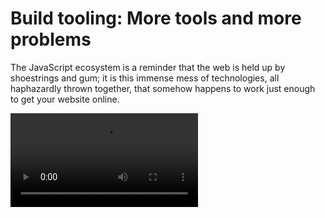 
# Build tooling: More tools and more problems

The JavaScript ecosystem is a reminder that the web is held up by shoestrings and gum; it is this immense mess of technologies, all haphazardly thrown together, that somehow happens to work just enough to get your website online. 

<Video src="https://www.youtube.com/embed/Uo3cL4nrGOk" title="Interview with Senior JS Developer" />

I have no doubt that this heavily-customized, and poorly abstracted, tooling is one of the many things that scares away the casual developer from exploring frontend development. I hope to provide you with just enough context to see the forest among the trees, and let you resume your journey in frontend development. 

## Writing and running code

As the web has gotten more complex, JavaScript has turned from a simple scripting language--primarily embedded in HTML--to a full blown language. Its simple origins necessitated extensive tooling to keep up with the explosive adoption and ever-more-complex use-cases. 

### Languages 

While JavaScript, the runtime target, has experienced incredible growth, people have done a lot to avoid writing JavaScript, the language. For example, [CoffeeScript](https://coffeescript.org/#introduction) was pure syntactic sugar over JavaScript to emphasize the functional programming features of the language.

Beyond syntax, as JavaScript codebases grew, they needed static typing:

- [Flow](https://flow.org/en/docs/getting-started/): built by Facebook, one of the earliest attempts to add type annotations to JavaScript.
- [TypeScript](https://www.typescriptlang.org/): the most popular way to add types to JavaScript. Built by Microsoft, it has become the defacto way to add types to JavaScript with support across the ecosystem. 

A second transformation of the language happened with React. As mentioned last chapter, a core innovation of React was `.jsx` files: allowing developers to write HTML in JavaScript. JSX used a transpiler to transform JSX files into JavaScript files by transforming the HTML-like syntax into JavaScript function calls. Specifically, the transpiler can take

```jsx filename="example.jsx"
function Component() {
  return <h1 className='title'>Hello, world!</h1>;
}
```

... and transform it into this: 

```js filename="example.js"
function Component() {
  return JSX.createElement(
    'h1',
    {className: 'title'},
    'Hello, world!'
  );
}
```

Because of the popularity of TypeScript, there is now a `tsx` file type: TypeScript with HTML-like syntax. 

### Compilers and transpilers

Supporting those different languages are compilers and transpilers. In the world of frontend web development, the transpiler serves 4 key purposes:

- **Types**: Supporting static typing, probably through TypeScript
- **JSX**: Supporting JSX / TSX 
- **Supporting different runtimes**: these days, JavaScript runs everywhere--browsers (including different versions), the server, in desktop apps (via Electron), in CLI tools, etc. Those different runtimes require slightly different formats (more on that in the next section), and the compiler can abstract this away from the developer.
- **Polyfills**: Because different runtimes and different versions support different language features, the compiler can detect which features you need and inject any necessary polyfills.

Common compilers are: 
 
- [TSC](https://www.typescriptlang.org/docs/handbook/compiler-options.html): Ships with TypeScript. 
- [Babel](https://babeljs.io/): A pluggable compiler. Currently the most popular. 
- [SWC](https://swc.rs/): A replacement for Babel written by Vercel intended to be faster. 

Use of these compilers and transpilers are not mutually exclusive. It's not uncommon to see projects use both TSC and babel in the same build step.

### Linters 

Lastly, sizable codebases want to ensure that developers are following common formatting. [ESLint](https://eslint.org/) is the most popular linter, with [many community-built plugins](https://github.com/dustinspecker/awesome-eslint). 

While linters can catch many code-formatting bugs, [Prettier](https://prettier.io/) is a very popular code formatter. It is typically used along-side Eslint. 

## Build targets

Because JavaScript runs everywhere, new platforms continue to create support for JavaScript. It is a self fufilling prophecy.

### Runtimes 

While JavaScript does have a language spec: there are different runtime engines (with partial or extended implementations of the language), different versions, and different global variables available at runtime; as a result, you need to know what platform you're building your JavaScript program for. 

The most common place to run JavaScript is the browser. Browsers consist of two parts: the UI (how you navigate to web pages) and the browser engine, the part that takes web pages and runs / renders them; while there are many browsers, there are only a few [browser engines](https://en.wikipedia.org/wiki/Comparison_of_browser_engines). Three key JS engines to be aware of are: 

- Chrome: supported by the [V8 JavaScript engine](https://v8.dev/), maintained by Google
- Firefox: supported by the [SpiderMonkey JavaScript engine](https://spidermonkey.dev/), maintained by Mozilla
- Safari: supported by the [JavascriptCore engine](https://docs.webkit.org/Deep%20Dive/JSC/JavaScriptCore.html) (part of [WebKit](https://docs.webkit.org/index.html)), maintained by Apple

As code running in the browser, any scripts have access to the [document](https://developer.mozilla.org/en-US/docs/Web/API/Document) and [window](https://developer.mozilla.org/en-US/docs/Web/API/Window) global variables. 

For a long time, those were the only platforms most developers JavaScript authored JavaScript for. Then [Node](https://nodejs.org/en) came around and changed everything. Node took Chrome's JavaScript engine (V8) and created a set of APIs intended to run JavaScript outside the browser's sandbox. To this day, Node is the most popular way to author a JavaScript web server or run JavaScript scripts locally. It introduces a few [global variables](https://nodejs.org/api/globals.html) (including `global`, `process`, etc.) because the `window` and `document` APIs don't make sense when running outside of a web browser.

Because users sometimes need to test or run code against different versions of node, [nvm](https://github.com/nvm-sh/nvm) is a tool that lets users manage multiple node installs. 

While node is definitely still the most popular runtime for non-browser-based code, more recently we've seen the creation of new runtimes, including [Deno](https://deno.com/) and [Bun](https://bun.sh/), that try to improve upon the speed, size, and developer experience of node. 

For developers writing "native" (not browser based) applications, [Electron](https://www.electronjs.org/) is a platform built on top of Node and Chromium (the open source foundation of Chrome) that allows developers to write desktop apps in JavaScript. To enable that, it introduces a [suite of APIs](https://www.electronjs.org/docs/latest/api/app) to access the native platform. 

And for developers writing mobile apps, [React Native](https://reactnative.dev/) is the latest and most popular runtime allowing developers to write their mobile apps with web technologies. React Native used to use the platform's native JavaScript engine (V8 on Android and JavascriptCore on iOS), but more recently they've developed their own runtime, [Hermes](https://hermesengine.dev/). Much like Electron, it introduces a [handful of APIs](https://reactnative.dev/docs/appstate) for communicating with the host device. Older technologies that tried to make web technologies available to mobile developers include [NativeScript](https://nativescript.org/) and [Apache Cordova](https://cordova.apache.org/). 

### Module systems 

Due to its simple origins, JavaScript never had a good way to split out code across files. It wasn't intended for applications of that scale; as JavaScript broke out of the browser, this had to change, and many people rushed to create a solution. This led to many, competing solutions to the problem of "how do I import one JavaScript file from another".

These module systems have mostly been paired down to 2: 
- CommonJS (CJS): The most popular standard to date. 
- ECMAScript modules (ESM): The newer standard introduced as part of the JavaScript spec. This will eventually become *the* standard; it just takes time.

Older technologies that are no longer common are: 
- Asynchronous module definition (AMD): Created for a polyfill that is no longer necessary.
- Universal module definition (UMD): Created to unify the other module definition syntaxes. [Relevant XKCD](https://xkcd.com/927/).

Introduced by Node, [CommonJS](https://nodejs.org/docs/latest/api/modules.html) allows developers to assign variables and functions to an automatically created `module.exports` object (e.g. `module.exports.title = "Hello, world!"`), and then import files via `require("path/to/file.js")`. The contents of that file is the [wrapped in a function](https://nodejs.org/docs/latest/api/modules.html#the-module-wrapper) and executed, returning the resultant value of module.exports. This object is a [singleton](https://nodejs.org/docs/latest/api/modules.html#caching) (so requiring the object multiple times will return the same object).

[ECMAScript modules](https://nodejs.org/api/esm.html) improve on this standard in a few key ways: 

- Exports are now done via an `exports` keyword (`export const title = "Hello, world";`)
- Imports are done via an import keyword (`import { title } from "./path/to/file.js"`)
- [Promises](https://developer.mozilla.org/en-US/docs/Web/JavaScript/Reference/Global_Objects/Promise) can be awaited at the top level 

Because ECMAScript modules are a superset of CJS modules, ESM files can import CJS, but not the other way around. Sometimes authors will denote this by naming ESM files as `*.mjs`, although I do not recommend this because ESM will become the standard after a few years. 

### Bundlers 

While modules, predicatably, became a very popular way to organize code, web browsers never added first party support for them. The result was a need for packagers: a way to take all of the modularized code and concatenate it into one file. 

The most popular packager is [Webpack](https://webpack.js.org/), which not only bundles, but has an [extensive plugin ecosystem](https://webpack.js.org/plugins/).

That said, like everything else in this ecosystem, there are many alternatives. Some older ones include: 

- [Browserify](https://browserify.org/): early to the game, was very popular. 
- [Metro](https://metrobundler.dev/): used by React Native. 

More recently, there have been a class of new entrants, all targeting the same problem: improving upon Webpack's (notably bad) performance: 

- [Rollup](https://rollupjs.org/)
- [ESBuild](https://esbuild.github.io/)
- [Vite](https://vitejs.dev/)

Ultimately, the bundler is a glorified version of `cat`, with a few extra features to ensure things like: 

- Dependencies are correctly ordered 
- Any unreferenced code is removed (tree shaking)
- Files are split up to optimize for browser caching (e.g. if you depend on a library that is unlikely to change, output a separate file so the browser can cache it across version bumps of your application)
- Node globals are shimmed to work in the browser (a common one is to replace `process.env.FOO`, the way you access the env variable `FOO` with whatever the value of `FOO` is at build time)
- Minifying code to save network bandwidth (for example, comments don't need to be sent to the browser and whitespace can be removed)

When code is minified, most tools will generate [source maps](https://web.dev/articles/source-maps) to help you symbolicate stack traces. Make sure not to ship your source maps to production or users will be able to decompile your code. 

### Orchestrators 

That's a lot of tools. Running them all in concert is difficult. The result is a set of tooling intended to help you coordinate all the other tools. Other languages and ecosystems use [MAKE](https://www.gnu.org/software/make/manual/make.html), some JavaScript projects do to, but as is customary here, we also have our own, bespoke, solutions.

[Grunt](https://gruntjs.com/) and, later, [Gulp](https://gulpjs.com/) were introduced to help transform files. These days they're less frequent (as the packagers have subsumed much of this functionality), but still exist.

## Sharing code and scripts

The advent of modules and packages (more on that in a second) lowered the barrier to share and reuse others code, and led to an explosion of JavaScript libraries. 

### Libraries and frameworks

While modules certainly lowered the barrier to share, people have been sharing JavaScript forever. These days, most libraries can be found in the [NPM package registry](https://www.npmjs.com/). And range from full fledged frameworks (you can install Electron that way) to libraries that [add whitespace to strings](https://www.npmjs.com/package/left-pad).

There are too many libraries to go through my favorites, so instead I'll try to reference them as they're relevant in later chapters. Three general pieces of wisdom about them are: 

1. While libraries are really easy to add and appear really friendly, make no mistake, you are introducing someone else's code to your codebase. That code could be buggy, built with a different set of constraints, or plainly insecure. Because JS developers are so quick to introduce packages, software supply chain security is especially difficult in JavaScript. 
2. Speaking of different constraints, don't be afraid to peak into how a package is implemented. Far too often I hear developers say "well I can't do that because the package does something close to what we need, but not exactly what we need". Many packages are less than 100 lines, it's frequently easier and more maintainble to maintain that yourself than to hack around someone else's constraints. 
3. While many packages are written, far fewer are maintained. Part of the reason you'll hear me reference who authors which library is because I have far more faith that a tool built and used by Facebook will be maintained than one built by a no-name developer with no incentive to do so.

#### Shims and polyfills

One important class of libraries are shims and polyfills. But before we talk about them, we need to talk about the governance of the web. 

The web standard is officially maintained by the [W3C](https://www.w3.org/), a standalone group created to steward the protocols of the web; however, because browsers are maintained by various organizations, which APIs you can use depends on which parts of the spec the browser vendor has implemented. In addition,browser vendors (specifically Chrome and Safari) will implement APIs before they're standards as a way to serve the needs of their parent organizations (Google and Apple respectively) and as a way to push the web forward. 

[CanIUse](https://caniuse.com/) maintains a set of compatibility tables for various features across browser vendors and versions.

To deal with the inconsistency of runtimes, websites use one of three strategies:

- **Browser detection**: If you've ever seen the message "Please open this site in Chrome or Firefox for the best experience", you've experienced browser detection. The website is detecting which browser you're using, and gating the experience based on it, probably because the website requires some not-yet-widely-supported API. While common, this is broadly considered bad practice because it excludes niche browsers, excludes future browsers, and is unlikely to be updated once the new version of a currently-incompatible browser adds all the necessary APIs to support the site. 
- **Feature detection**: The better version of browser detection is feature detection, which simply asks "does the current browser support the specific feature I need" (for example, if you're trying to use the `window.querySelectorAll()` function, you can test if `window.querySelectorAll` is a function; because in incompatible browsers it's not even defined). A popular library for this is [Modernizr](https://modernizr.com/).
- **Polyfills (aka Shims)**: The even better version of feature detection is to not only detect if the browser supports a feature, but to retrofit it when it doesn't. As I said, JavaScript is an incredibly flexible langugae and even lets you add new functions to base types (for example, you can add a method to the base array type). Polyfills will detect if a browser has an API, and if not, define it for you; for example, the `.forEach()` method was introduced on arrays, but before every browser had it, websites might include a piece of code that checked if `forEach` existed on the base array type, and if not, [define it](https://vanillajstoolkit.com/polyfills/arrayforeach/). 

#### Evolving the langauge 

In addition to frameworks and polyfills, there are a handful of libraries dedicated to adding common utility functions to JavaScript. This is common in various languages; a popular example here is [underscore.js](https://underscorejs.org/).

While the bareness of JavaScript can be disheartening to developers coming from more full-featured languages, I'll leave you on a positive note: 

As one who's been watching the language and browser runtime evolve, we are making strides. For example, when jQuery was popular, selecting elements in the DOM was difficult. The author of jQuery built [Sizzle](https://github.com/jquery/sizzle), a library that abstracted away selecting elements and let developers use CSS selectors instead. Since then, browsers have added native support for this pattern with [document.querySelectorAll](https://developer.mozilla.org/en-US/docs/Web/API/Document/querySelectorAll). 

And it doesn't stop there, we're watching the same thing play out with [web components](https://developer.mozilla.org/en-US/docs/Web/API/Web_components) right now: browsers are adding native support for the component architecture that frontend libraries have popularized. 

### Package managers 

Packaged with node came a tool called `npm`. `npm` created a standard way to share code. It specified a format of a zip archive with a `package.json` file at the root that specified any dependencies and the entrypoint to the code. It also provided an [online regsitry](https://www.npmjs.com/) to share these packages, that could easily be published to (using `npm publish`) or pulled from (using `npm install PACKAGE_NAME`). 

NPM is still the largest, and most common, registry; although some companies maintain private registries to share internal packages. 

That said, NPM is no longer the only package manager, and there are now other tools that help manage packages locally while still publish to and pulling from npm's online registry. [PNPM](https://pnpm.io/) is a tool developed as drop-in replacement for NPM, with one core advantage: it saves disk space by deduplicating shared packages across your machine. 

[Yarn](https://yarnpkg.com/) was developed by FB with a few key benefits over NPM: 

- **Zero install**: yarn stores a copy of dependencies as a zip file that you can commit. While you might wonder if committing dependencies is advisable, it speeds up CI and protects you from remote changes in the registry (in the past, people have removed versions of packages from NPM, breaking builds, and uploaded malicious versions that get updated with little auditability). 
- **Plug-n-play**: Yarn introduced [PNP](https://yarnpkg.com/features/pnp) as an opt-in way to save disk space, because zero install means that all packages are in zip files, why not override `require()` to simply reach into those zip files (which are unzipped in memory); this also saves the OS from having to page 100s-100,000s of tiny files into memory. While interesting in theory, and faster in practice, the ecosystem has not adopted it and getting tools like React Native, Webpack, or Electron to work with PNP is difficult. For this reason, I typically disable this.
- **Workspaces**: discussed below.

Because of Facebook's support, and the corresponding features intended for company-wide monorepos, yarn is my prefered package manager.

### Workspaces (monorepos)

Packages were great, and soon people started putting many packages in a single repo. If memory serves, I think React was one of the earliest people to do this. 

NPM did not have great support for importing local packages (and certainly not for developing multiple local packages simultaneously). Yarn solved this through [workspaces](https://classic.yarnpkg.com/lang/en/docs/workspaces/), and soon this became a common feature across various package managers. 

Along with supporting multiple local packages, developers needed a way to coordinate tasks across those packages (the most simple example being you should first build any dependencies of a package before you build the package itself). Two tools that came into existence were [TurboRepo](https://turbo.build/) and [Lerna](https://lerna.js.org/). Because TurboRepo is supported by Vercel, it is my preferred tool.

One edgecase to call out with multiple local packages is **Hoisting**: 

For background, when you import a package in node, node climbs the directory structure checking in `node_modules`. For example, if I require package `foo` from `/some/path/file.js`, node will check the following locations, stopping when it finds a file. 

1. `/some/path/node_modules/foo`, and then
2. `/some/node_modules/foo`, and then
3. `/node_modules/foo`

Now, imagine you have a repository with two workspaces, each which depend on react: 

```
repository/
  workspace-a/
    node_modules/
      react/
  workspace-b/
    node_modules/
      react/
```

If A depends on B, compiling A will result in an artifact that contains two copies of `react` (as any code in workspace-a that references react will resolve to one react, and any code in workspace-b that references react will resolve to another react). 

One way to solve this in a workspace is to "hoist" react:

```
repository/
  workspace-a/
  workspace-b/
  node_modules/
    react/
```

Now both workspaces will resolve to the same react. 

If you find this confusing, it is, but it's something to be mindful of when working with workspaces.

## Scaffolders 

If you had to set it all this tooling yourself, it could easily be a week of work. As a result, there are a handful of tools that help you scaffold new projects. 

The most common general tool here is [Yeoman](https://yeoman.io/), which lets developers author customer project [generators](https://yeoman.io/generators/). There are also application-specific scaffolders, such as [create-next-app](https://nextjs.org/docs/pages/api-reference/create-next-app), [create-react-native-app](https://github.com/expo/create-react-native-app), or [HTML5 boilerplate](https://html5boilerplate.com/).